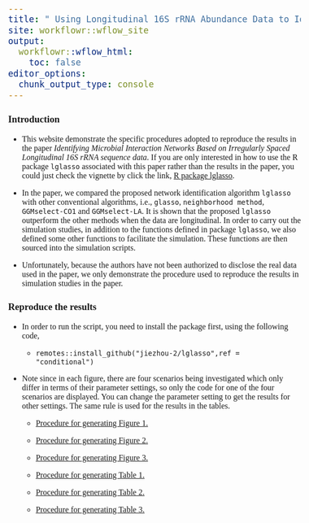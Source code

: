 ```yaml
---
title: " Using Longitudinal 16S rRNA Abundance Data to Identify Microbial Interaction Network"
site: workflowr::wflow_site
output:
  workflowr::wflow_html:
    toc: false
editor_options:
  chunk_output_type: console
---
```


<style type="text/css">

body, td {
   font-size: 16px;
   font-family: Calibri;
}
code.r{
  font-size: 12px;
}
pre {
  font-size: 20px
}
</style>





### Introduction

* This website demonstrate the specific procedures adopted to reproduce the 
results in the paper *Identifying Microbial Interaction Networks Based on Irregularly Spaced Longitudinal 16S rRNA sequence data*. If you are only interested in how to use the R package `lglasso` associated with this paper rather than the results in the paper, you could just check the vignette by click the link, [R package lglasso](https://jiezhou-2.github.io/lglasso/articles/Introduction_of_lglasso_package.html).   

* In the paper, we compared the proposed network identification algorithm  `lglasso` with other conventional algorithms, i.e., `glasso`, `neighborhood method`, `GGMselect-CO1` and `GGMselect-LA`. It is shown that the proposed `lglasso` outperform the other methods when the data are  longitudinal. In order to carry out the simulation studies, in addition to the functions defined in  package `lglasso`, we also defined some other functions to facilitate the simulation. These functions are then  sourced into the simulation scripts. 

* Unfortunately, because the authors have not been authorized to disclose the real data used in the paper, we only demonstrate the procedure used to reproduce the results in simulation studies in the paper.  


### Reproduce the results 
* In order to run the script, you need to install the package first,  using the following code,

  +  ``remotes::install_github("jiezhou-2/lglasso",ref = "conditional")``


* Note since in each figure, there are four scenarios being investigated which only differ in terms of their parameter settings, so only the code for one of the four scenarios are displayed. You can change the parameter setting to get the results for other settings. The same rule is used for the results in the  tables. 

  + [Procedure for generating Figure 1.](figure1.html)

  + [Procedure for generating Figure 2.](figure2.html)

  + [Procedure for generating Figure 3.](figure3.html)

  + [Procedure for generating Table 1.](table1.html)

  + [Procedure for generating Table 2.](table2.html)

  + [Procedure for generating Table 3.](table3.html)






